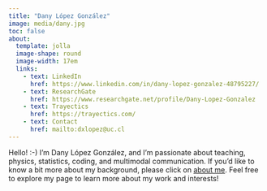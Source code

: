 ```yaml
---
title: "Dany López González"
image: media/dany.jpg
toc: false
about: 
  template: jolla
  image-shape: round
  image-width: 17em
  links:
    - text: LinkedIn
      href: https://www.linkedin.com/in/dany-lopez-gonzalez-48795227/
    - text: ResearchGate
      href: https://www.researchgate.net/profile/Dany-Lopez-Gonzalez
    - text: Trayectics
      href: https://trayectics.com/
    - text: Contact
      href: mailto:dxlopez@uc.cl
---
```


Hello! :-) I'm Dany López González, and I'm passionate about teaching, physics, statistics, coding, and multimodal communication. If you'd like to know a bit more about my background, please click on [about me](about_me.qmd). Feel free to explore my page to learn more about my work and interests!
